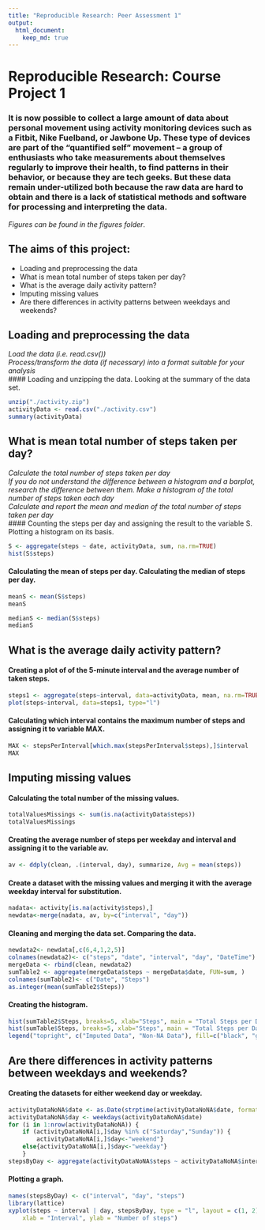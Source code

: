 ```yaml
---
title: "Reproducible Research: Peer Assessment 1"
output: 
  html_document:
    keep_md: true
---
```

# **Reproducible Research: Course Project 1**  
### It is now possible to collect a large amount of data about personal movement using activity monitoring devices such as a Fitbit, Nike Fuelband, or Jawbone Up. These type of devices are part of the “quantified self” movement – a group of enthusiasts who take measurements about themselves regularly to improve their health, to find patterns in their behavior, or because they are tech geeks. But these data remain under-utilized both because the raw data are hard to obtain and there is a lack of statistical methods and software for processing and interpreting the data.
*Figures can be found in the figures folder*.

## The aims of this project:
+ Loading and preprocessing the data
+ What is mean total number of steps taken per day?
+ What is the average daily activity pattern?
+ Imputing missing values
+ Are there differences in activity patterns between weekdays and weekends?

## **Loading and preprocessing the data**
*Load the data (i.e. read.csv())*  
*Process/transform the data (if necessary) into a format suitable for your analysis*  
#### Loading and unzipping the data. Looking at the summary of the data set. 
```r
unzip("./activity.zip")
activityData <- read.csv("./activity.csv")
summary(activityData)
```

## **What is mean total number of steps taken per day?**
*Calculate the total number of steps taken per day*  
*If you do not understand the difference between a histogram and a barplot, research the difference between them. Make a histogram of the total number of steps taken each day*  
*Calculate and report the mean and median of the total number of steps taken per day*  
#### Counting the steps per day and assigning the result to the variable S. Plotting a histogram on its basis.
```r
S <- aggregate(steps ~ date, activityData, sum, na.rm=TRUE)
hist(S$steps)
```

#### Calculating the mean of steps per day. Calculating the median of steps per day.
```r
meanS <- mean(S$steps)
meanS
```

```r
medianS <- median(S$steps)
medianS
```

## **What is the average daily activity pattern?**
#### Creating a plot of of the 5-minute interval and the average number of taken steps.
```r
steps1 <- aggregate(steps~interval, data=activityData, mean, na.rm=TRUE)
plot(steps~interval, data=steps1, type="l")
```
#### Calculating which interval contains the maximum number of steps and assigning it to variable MAX.
```r
MAX <- stepsPerInterval[which.max(stepsPerInterval$steps),]$interval
MAX
```

## **Imputing missing values**
#### Calculating the total number of the missing values.
```r
totalValuesMissings <- sum(is.na(activityData$steps))
totalValuesMissings
```
####  Creating the average number of steps per weekday and interval and assigning it to the variable av.
```r
av <- ddply(clean, .(interval, day), summarize, Avg = mean(steps))
```

#### Create a dataset with the missing values and merging it with the average weekday interval for substitution.
```r
nadata<- activity[is.na(activity$steps),]
newdata<-merge(nadata, av, by=c("interval", "day"))
```

#### Cleaning and merging the data set. Comparing the data.
```r
newdata2<- newdata[,c(6,4,1,2,5)]
colnames(newdata2)<- c("steps", "date", "interval", "day", "DateTime")
mergeData <- rbind(clean, newdata2)
sumTable2 <- aggregate(mergeData$steps ~ mergeData$date, FUN=sum, )
colnames(sumTable2)<- c("Date", "Steps")
as.integer(mean(sumTable2$Steps))
```
#### Creating the histogram.
```r
hist(sumTable2$Steps, breaks=5, xlab="Steps", main = "Total Steps per Day with NAs Fixed", col="Black")
hist(sumTable$Steps, breaks=5, xlab="Steps", main = "Total Steps per Day with NAs Fixed", col="Grey", add=T)
legend("topright", c("Imputed Data", "Non-NA Data"), fill=c("black", "grey") )
```

## **Are there differences in activity patterns between weekdays and weekends?**
#### Creating the datasets for either weekend day or weekday.
```r
activityDataNoNA$date <- as.Date(strptime(activityDataNoNA$date, format="%Y-%m-%d"))
activityDataNoNA$day <- weekdays(activityDataNoNA$date)
for (i in 1:nrow(activityDataNoNA)) {
    if (activityDataNoNA[i,]$day %in% c("Saturday","Sunday")) {
        activityDataNoNA[i,]$day<-"weekend"}
    else{activityDataNoNA[i,]$day<-"weekday"}
    }
stepsByDay <- aggregate(activityDataNoNA$steps ~ activityDataNoNA$interval + activityDataNoNA$day, activityDataNoNA, mean)
```
#### Plotting a graph.
```r
names(stepsByDay) <- c("interval", "day", "steps")
library(lattice)
xyplot(steps ~ interval | day, stepsByDay, type = "l", layout = c(1, 2), 
    xlab = "Interval", ylab = "Number of steps")
```
